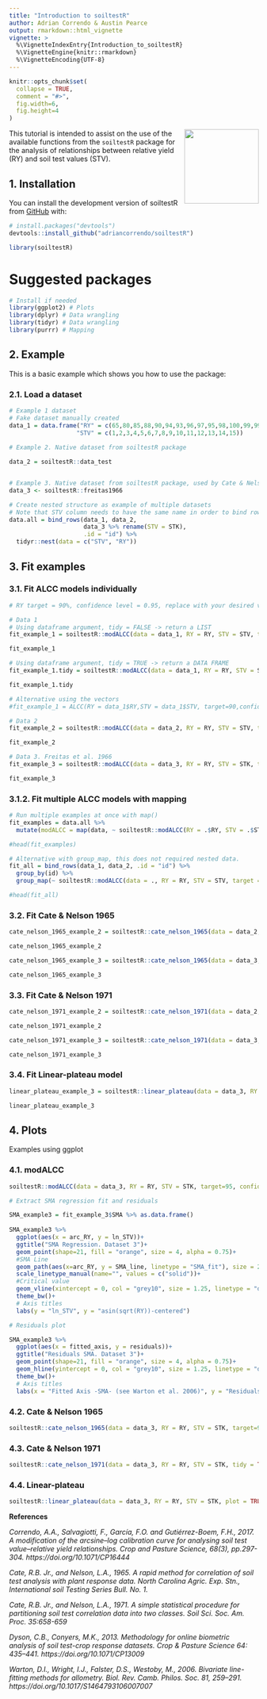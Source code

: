 ```yaml
---
title: "Introduction to soiltestR"
author: Adrian Correndo & Austin Pearce 
output: rmarkdown::html_vignette
vignette: >
  %\VignetteIndexEntry{Introduction_to_soiltestR}
  %\VignetteEngine{knitr::rmarkdown}
  %\VignetteEncoding{UTF-8}
---
```


```r
knitr::opts_chunk$set(
  collapse = TRUE,
  comment = "#>",
  fig.width=6, 
  fig.height=4
)
```

<img src="../man/figures/soiltestR_logo.png" height="150" align="right"/>

This tutorial is intended to assist on the use of the available functions from the `soiltestR` package for the analysis of relationships between relative yield (RY) and soil test values (STV). <br/>

## 1. Installation

You can install the development version of soiltestR from [GitHub](https://github.com/adriancorrendo/soiltestR) with:

``` r
# install.packages("devtools")
devtools::install_github("adriancorrendo/soiltestR")
```

```r
library(soiltestR)
```

# Suggested packages
```r
# Install if needed 
library(ggplot2) # Plots
library(dplyr) # Data wrangling
library(tidyr) # Data wrangling
library(purrr) # Mapping
```

## 2. Example

This is a basic example which shows you how to use the package: <br/>

### 2.1. Load a dataset
```r

# Example 1 dataset
# Fake dataset manually created
data_1 = data.frame("RY" = c(65,80,85,88,90,94,93,96,97,95,98,100,99,99,100),
                   "STV" = c(1,2,3,4,5,6,7,8,9,10,11,12,13,14,15))
  
# Example 2. Native dataset from soiltestR package

data_2 = soiltestR::data_test


# Example 3. Native dataset from soiltestR package, used by Cate & Nelson (1971)
data_3 <- soiltestR::freitas1966

# Create nested structure as example of multiple datasets
# Note that STV column needs to have the same name in order to bind rows
data.all = bind_rows(data_1, data_2, 
                     data_3 %>% rename(STV = STK),
                     .id = "id") %>% 
  tidyr::nest(data = c("STV", "RY"))

```
## 3. Fit examples
### 3.1. Fit ALCC models individually
```r

# RY target = 90%, confidence level = 0.95, replace with your desired values

# Data 1
# Using dataframe argument, tidy = FALSE -> return a LIST
fit_example_1 = soiltestR::modALCC(data = data_1, RY = RY, STV = STV, target=90, confidence = 0.95, plot = FALSE, tidy = FALSE)

fit_example_1

# Using dataframe argument, tidy = TRUE -> return a DATA FRAME
fit_example_1.tidy = soiltestR::modALCC(data = data_1, RY = RY, STV = STV, target=90, confidence = 0.95, tidy = TRUE, plot = FALSE)

fit_example_1.tidy

# Alternative using the vectors
#fit_example_1 = ALCC(RY = data_1$RY,STV = data_1$STV, target=90,confidence = 0.95)

# Data 2
fit_example_2 = soiltestR::modALCC(data = data_2, RY = RY, STV = STV, target=90, confidence = 0.95)

fit_example_2

# Data 3. Freitas et al. 1966
fit_example_3 = soiltestR::modALCC(data = data_3, RY = RY, STV = STK, target=90, confidence = 0.95)

fit_example_3


```

### 3.1.2. Fit multiple ALCC models with mapping

```r
# Run multiple examples at once with map()
fit_examples = data.all %>%
  mutate(modALCC = map(data, ~ soiltestR::modALCC(RY = .$RY, STV = .$STV, target=90, confidence = 0.95)))

#head(fit_examples)

# Alternative with group_map, this does not required nested data.
fit_all = bind_rows(data_1, data_2, .id = "id") %>% 
  group_by(id) %>% 
  group_map(~ soiltestR::modALCC(data = ., RY = RY, STV = STV, target = 90, confidence = 0.95))

#head(fit_all)

```

### 3.2. Fit Cate & Nelson 1965
```r

cate_nelson_1965_example_2 = soiltestR::cate_nelson_1965(data = data_2, RY = RY, STV = STV, target=90, tidy = FALSE, plot = FALSE)

cate_nelson_1965_example_2

cate_nelson_1965_example_3 = soiltestR::cate_nelson_1965(data = data_3, RY = RY, STV = STK, target=95, tidy = TRUE, plot = FALSE)

cate_nelson_1965_example_3


```

### 3.3. Fit Cate & Nelson 1971
```r

cate_nelson_1971_example_2 = soiltestR::cate_nelson_1971(data = data_2, RY = RY, STV = STV, tidy = TRUE, plot = FALSE)

cate_nelson_1971_example_2

cate_nelson_1971_example_3 = soiltestR::cate_nelson_1971(data = data_3, RY = RY, STV = STK, tidy = TRUE, plot = FALSE)

cate_nelson_1971_example_3

```

### 3.4. Fit Linear-plateau model
```r

linear_plateau_example_3 = soiltestR::linear_plateau(data = data_3, RY = RY, STV = STK, plot = FALSE)

linear_plateau_example_3

```

## 4. Plots

Examples using ggplot <br/>

### 4.1. modALCC
```r

soiltestR::modALCC(data = data_3, RY = RY, STV = STK, target=95, confidence = 0.95, plot = TRUE)

# Extract SMA regression fit and residuals

SMA_example3 = fit_example_3$SMA %>% as.data.frame()
 
SMA_example3 %>% 
  ggplot(aes(x = arc_RY, y = ln_STV))+
  ggtitle("SMA Regression. Dataset 3")+
  geom_point(shape=21, fill = "orange", size = 4, alpha = 0.75)+
  #SMA Line
  geom_path(aes(x=arc_RY, y = SMA_line, linetype = "SMA_fit"), size = 2, col = "grey25")+
  scale_linetype_manual(name="", values = c("solid"))+
  #Critical value
  geom_vline(xintercept = 0, col = "grey10", size = 1.25, linetype = "dashed")+
  theme_bw()+
  # Axis titles
  labs(y = "ln_STV", y = "asin(sqrt(RY))-centered")

# Residuals plot

SMA_example3 %>% 
  ggplot(aes(x = fitted_axis, y = residuals))+
  ggtitle("Residuals SMA. Dataset 3")+
  geom_point(shape=21, fill = "orange", size = 4, alpha = 0.75)+
  geom_hline(yintercept = 0, col = "grey10", size = 1.25, linetype = "dashed")+
  theme_bw()+
  # Axis titles
  labs(x = "Fitted Axis -SMA- (see Warton et al. 2006)", y = "Residuals (STV units)")

```

\newpage

### 4.2. Cate & Nelson 1965
```r

soiltestR::cate_nelson_1965(data = data_3, RY = RY, STV = STK, target=95, tidy = TRUE, plot = TRUE)

```

### 4.3. Cate & Nelson 1971
```r

soiltestR::cate_nelson_1971(data = data_3, RY = RY, STV = STK, tidy = TRUE, plot = TRUE)

```

### 4.4. Linear-plateau
```r

soiltestR::linear_plateau(data = data_3, RY = RY, STV = STK, plot = TRUE, resid = TRUE)

```

<b> References </b> <br/>

*Correndo, A.A., Salvagiotti, F., García, F.O. and Gutiérrez-Boem, F.H., 2017. A modification of the arcsine–log calibration curve for analysing soil test value–relative yield relationships. Crop and Pasture Science, 68(3), pp.297-304. https://doi.org/10.1071/CP16444 * <br/>

*Cate, R.B. Jr., and Nelson, L.A., 1965. A rapid method for correlation of soil test analysis with plant response data. North Carolina Agric. Exp. Stn., International soil Testing Series Bull. No. 1. * <br/>

*Cate, R.B. Jr., and Nelson, L.A., 1971. A simple statistical procedure for partitioning soil test correlation data into two classes. Soil Sci. Soc. Am. Proc. 35:658-659 * <br/>

*Dyson, C.B., Conyers, M.K., 2013. Methodology for online biometric analysis of soil test-crop response datasets. Crop & Pasture Science 64: 435–441. https://doi.org/10.1071/CP13009 * <br/>

*Warton, D.I., Wright, I.J., Falster, D.S., Westoby, M., 2006. Bivariate line-fitting methods for allometry. Biol. Rev. Camb. Philos. Soc. 81, 259–291. https://doi.org/10.1017/S1464793106007007 * <br/>
